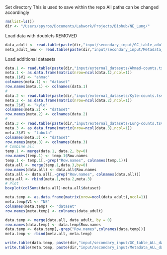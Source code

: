 Set directory
This is used to save within the repo
All paths can be changed accordingly
```r
rm(list=ls())
dir <- "/Users/spyros/Documents/Labwork/Projects/Biohub/NE_Lung/"
```

<!-- Load data with doublets still there -->
<!-- ```{r Load data} -->
<!-- data_adult <- read.table(paste(dir,"input/GC_table_adult_NE.tsv",sep="")) -->
<!-- meta_adult_new <- read.table(paste(dir,"input/Metadata_table_adult_NE.tsv",sep="")) -->
<!-- ``` -->

Load data with doublets REMOVED
```r
data_adult <- read.table(paste(dir,"input/secondary_input/GC_table_adult_NE_renamed_ND.tsv",sep=""))
meta_adult_new <- read.table(paste(dir,"input/secondary_input/Metadata_table_adult_NE_renamed_ND.tsv",sep=""))
```

Load additional datasets 
```r
data.1 <- read.table(paste(dir,"input/external_datasets/Ahmad-counts.tsv",sep=""), sep=",", header = T, row.names = 1)
meta.1 <- as.data.frame(matrix(nrow=ncol(data.1),ncol=1))
meta.1$V1 <- "ahmad"
colnames(meta.1) <- "dataset"
row.names(meta.1) <- colnames(data.1)
# 
data.2 <- read.table(paste(dir,"input/external_datasets/Kyle-counts.tsv",sep=""), sep=",", header = T, row.names = 1)
meta.2 <- as.data.frame(matrix(nrow=ncol(data.2),ncol=1))
meta.2$V1 <- "kyle"
colnames(meta.2) <- "dataset"
row.names(meta.2) <- colnames(data.2)
#
data.3 <- read.table(paste(dir,"input/external_datasets/Lung-counts.tsv",sep=""), sep=",", header = T, row.names = 1)
meta.3 <- as.data.frame(matrix(nrow=ncol(data.3),ncol=1))
meta.3$V1 <- "tabula"
colnames(meta.3) <- "dataset"
row.names(meta.3) <- colnames(data.3)
# Combine all 
temp.1 <- merge(data.1, data.2, by=0)
row.names(temp.1) <- temp.1$Row.names
temp.1 <- temp.1[,-grep("Row.names", colnames(temp.1))]
data.all <- merge(temp.1,data.3,by=0)
row.names(data.all) <- data.all$Row.names
data.all <- data.all[,-grep("Row.names", colnames(data.all))]
meta.all <- rbind(meta.1,meta.2,meta.3)
# Plot 
boxplot(colSums(data.all)~meta.all$dataset)
```


```r
meta.temp <- as.data.frame(matrix(nrow=ncol(data_adult),ncol=1))
meta.temp$V1 <- "NE"
colnames(meta.temp) <- "dataset"
row.names(meta.temp) <- colnames(data_adult)
```

```r
data.temp <- merge(data.all, data_adult, by = 0)
row.names(data.temp) <- data.temp$Row.names
data.temp <- data.temp[,-grep("Row.names",colnames(data.temp))]
meta.temp <- rbind(meta.all, meta.temp)
```

```r
write.table(data.temp, paste(dir,"input/secondary_input/GC_table_ALL_datasets_renamed_ND.tsv",sep=""))
write.table(meta.temp, paste(dir,"input/secondary_input/Metadata_ALL_datasets_renamed_ND.tsv",sep=""))
```